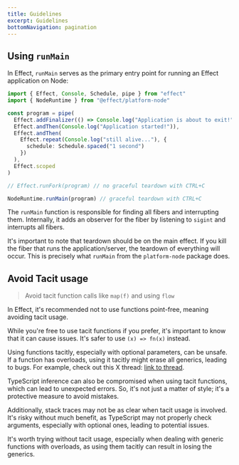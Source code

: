 ```yaml
---
title: Guidelines
excerpt: Guidelines
bottomNavigation: pagination
---
```


## Using `runMain`

In Effect, `runMain` serves as the primary entry point for running an Effect application on Node:

```ts
import { Effect, Console, Schedule, pipe } from "effect"
import { NodeRuntime } from "@effect/platform-node"

const program = pipe(
  Effect.addFinalizer(() => Console.log("Application is about to exit!")),
  Effect.andThen(Console.log("Application started!")),
  Effect.andThen(
    Effect.repeat(Console.log("still alive..."), {
      schedule: Schedule.spaced("1 second")
    })
  ),
  Effect.scoped
)

// Effect.runFork(program) // no graceful teardown with CTRL+C

NodeRuntime.runMain(program) // graceful teardown with CTRL+C
```

The `runMain` function is responsible for finding all fibers and interrupting them. Internally, it adds an observer for the fiber by listening to `sigint` and interrupts all fibers.

It's important to note that teardown should be on the main effect. If you kill the fiber that runs the application/server, the teardown of everything will occur. This is precisely what `runMain` from the `platform-node` package does.

## Avoid Tacit usage

> Avoid tacit function calls like `map(f)` and using `flow`

In Effect, it's recommended not to use functions point-free, meaning avoiding tacit usage.

While you're free to use tacit functions if you prefer, it's important to know that it can cause issues. It's safer to use `(x) => fn(x)` instead.

Using functions tacitly, especially with optional parameters, can be unsafe. If a function has overloads, using it tacitly might erase all generics, leading to bugs. For example, check out this X thread: [link to thread](https://twitter.com/MichaelArnaldi/status/1670715270845935616).

TypeScript inference can also be compromised when using tacit functions, which can lead to unexpected errors. So, it's not just a matter of style; it's a protective measure to avoid mistakes.

Additionally, stack traces may not be as clear when tacit usage is involved. It's risky without much benefit, as TypeScript may not properly check arguments, especially with optional ones, leading to potential issues.

It's worth trying without tacit usage, especially when dealing with generic functions with overloads, as using them tacitly can result in losing the generics.
